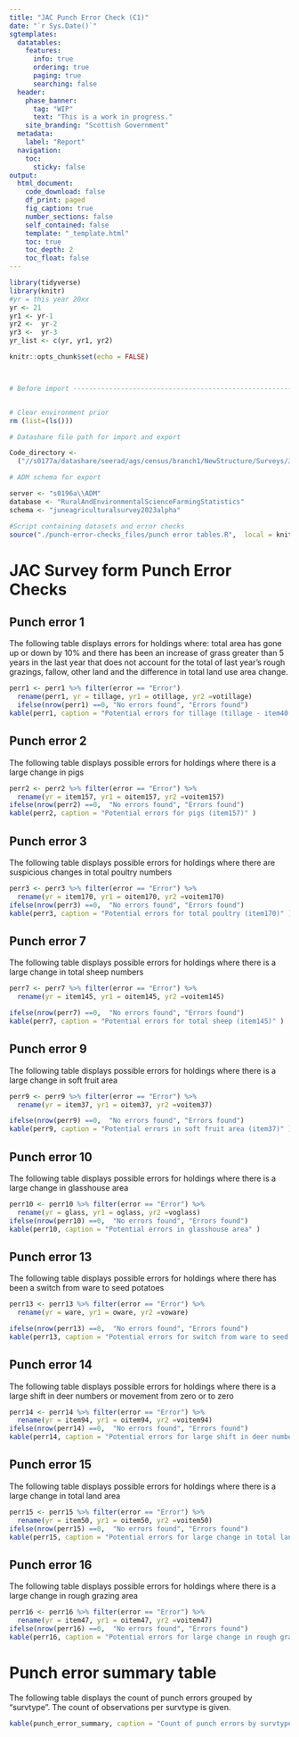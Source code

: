 ```yaml
---
title: "JAC Punch Error Check (C1)"
date: "`r Sys.Date()`"
sgtemplates:
  datatables:
    features:
      info: true
      ordering: true
      paging: true
      searching: false
  header:
    phase_banner:
      tag: "WIP"
      text: "This is a work in progress."
    site_branding: "Scottish Government"
  metadata:
    label: "Report"
  navigation:
    toc:
      sticky: false
output:
  html_document:
    code_download: false
    df_print: paged
    fig_caption: true
    number_sections: false
    self_contained: false
    template: "_template.html"
    toc: true
    toc_depth: 2
    toc_float: false
---
```

```r
library(tidyverse)
library(knitr)
#yr = this year 20xx
yr <- 21
yr1 <- yr-1 
yr2 <-  yr-2
yr3 <-  yr-3
yr_list <- c(yr, yr1, yr2)

knitr::opts_chunk$set(echo = FALSE)



# Before import -----------------------------------------------------------


# Clear environment prior
rm (list=(ls()))

# Datashare file path for import and export

Code_directory <-
  ("//s0177a/datashare/seerad/ags/census/branch1/NewStructure/Surveys/June/Codeconversion_2023")

# ADM schema for export

server <- "s0196a\\ADM"
database <- "RuralAndEnvironmentalScienceFarmingStatistics"
schema <- "juneagriculturalsurvey2023alpha"

#Script containing datasets and error checks
source("./punch-error-checks_files/punch error tables.R",  local = knitr::knit_global())

```

# JAC Survey form Punch Error Checks
## Punch error 1
The following table displays errors for holdings where:  total area has gone up or down by 10% and there has been an increase of grass greater than 5 years in the last year that does not account for the total of last year's rough grazings, fallow, other land and the difference in total land use area change.

```r

perr1 <- perr1 %>% filter(error == "Error")  
  rename(perr1, yr = tillage, yr1 = otillage, yr2 =votillage)
  ifelse(nrow(perr1) ==0, "No errors found", "Errors found")
kable(perr1, caption = "Potential errors for tillage (tillage - item40 + item2321)" )


```
## Punch error 2
The following table displays possible errors for holdings where there is a large change in pigs
```r
perr2 <- perr2 %>% filter(error == "Error") %>% 
  rename(yr = item157, yr1 = oitem157, yr2 =voitem157)
ifelse(nrow(perr2) ==0,  "No errors found", "Errors found")
kable(perr2, caption = "Potential errors for pigs (item157)" )
```
## Punch error 3
The following table displays possible errors for holdings where there are suspicious changes in total poultry numbers
```r
perr3 <- perr3 %>% filter(error == "Error") %>% 
  rename(yr = item170, yr1 = oitem170, yr2 =voitem170)
ifelse(nrow(perr3) ==0,  "No errors found", "Errors found")
kable(perr3, caption = "Potential errors for total poultry (item170)" )

```
<!-- ## Punch error 4 -->
<!-- The following table displays possible errors for holdings where there are suspicious changes in total cattle numbers -->
<!-- ```{r, punch error tables-perr4, results = 'markup'}  -->
<!-- perr4 <- perr4 %>% filter(error == "Error") %>%  -->
<!--   rename(yr = cts312, yr1 = octs312, yr2 =vocts312) -->
<!-- ifelse(nrow(perr4) ==0,  "No errors found", "Errors found") -->
<!-- kable(perr4, caption = "Potential errors for total cattle (cts312)" ) -->
<!-- ``` -->

<!-- ## Punch error 5 -->
<!-- The following table displays possible errors for holdings where dairy has been introduced to a beef holding -->
<!-- ```{r, punch error tables-perr5, results = 'markup'}  -->
<!-- perr5 <- perr5 %>% filter(error == "Error") %>%  -->
<!--   rename(yr = dairy, yr1 = odairy, yr2 =vodairy) -->
<!-- ifelse(nrow(perr5) ==0,  "No errors found", "Errors found") -->
<!-- kable(perr5, caption = "Potential errors introduction of dairy to beef holding" ) -->

<!-- ``` -->

<!-- ## Punch error 6 -->
<!-- The following table displays possible errors for holdings where beef has been introduced to a dairy holding -->
<!-- ```{r, punch error tables-perr6, results = 'markup'}  -->
<!-- perr6 <- perr6 %>% filter(error == "Error") %>%  -->
<!--   rename(yr = beef, yr1 = obeef, yr2 =vobeef) -->
<!-- ifelse(nrow(perr3) ==0,  "No errors found", "Errors found") -->
<!-- kable(perr6, caption = "Potential introduction of beef to dairy holding" ) -->

<!-- ``` -->
## Punch error 7
The following table displays possible errors for holdings where there is a large change in total sheep numbers
```r
perr7 <- perr7 %>% filter(error == "Error") %>% 
  rename(yr = item145, yr1 = oitem145, yr2 =voitem145)

ifelse(nrow(perr7) ==0,  "No errors found", "Errors found")
kable(perr7, caption = "Potential errors for total sheep (item145)" )

```
## Punch error 9
The following table displays possible errors for holdings where there is a large change in soft fruit area
```r
perr9 <- perr9 %>% filter(error == "Error") %>% 
  rename(yr = item37, yr1 = oitem37, yr2 =voitem37)

ifelse(nrow(perr9) ==0,  "No errors found", "Errors found")
kable(perr9, caption = "Potential errors in soft fruit area (item37)" )

```
## Punch error 10
The following table displays possible errors for holdings where there is a large change in glasshouse area
```r
perr10 <- perr10 %>% filter(error == "Error") %>% 
  rename(yr = glass, yr1 = oglass, yr2 =voglass)
ifelse(nrow(perr10) ==0,  "No errors found", "Errors found")
kable(perr10, caption = "Potential errors in glasshouse area" )

```

<!-- ##Punch error 11 -->
<!-- The following table displays possible errors for holdings where there has been an introduction of male cattle to holding with only female cattle (excluding bulls for service) -->
<!-- ```{r, punch error tables-perr11, results = 'markup'}  -->
<!-- perr11 <- perr11 %>% filter(error == "Error") %>%  -->
<!--   rename(yr = male, yr1 = omale, yr2 =vomale) -->
<!-- ifelse(nrow(perr10) ==0,  "No errors found", "Errors found") -->
<!-- kable(perr11, caption = "Potential ntroduction of male cattle to holding with only female cattle (excluding bulls for service)" ) -->

<!-- ``` -->
<!-- ##Punch error 12 -->
<!-- The following table displays possible errors for holdings where there has been an introduction of female cattle (not for breeding) to holding with only male cattle' -->
<!-- ```{r, punch error tables-perr12, results = 'markup'}  -->
<!-- perr12 <- perr12 %>% filter(error == "Error") %>%  -->
<!--   rename(yr = female, yr1 = ofemale, yr2 =vofemale) -->
<!-- ifelse(nrow(perr10) ==0,  "No errors found", "Errors found") -->
<!-- kable(perr12, caption = "Potential introduction of female cattle (not for breeding) to holding with only male cattle" ) -->

<!-- ``` -->
## Punch error 13
The following table displays possible errors for holdings where there has been a switch from ware to seed potatoes
```r
perr13 <- perr13 %>% filter(error == "Error") %>% 
  rename(yr = ware, yr1 = oware, yr2 =voware)

ifelse(nrow(perr13) ==0,  "No errors found", "Errors found")
kable(perr13, caption = "Potential errors for switch from ware to seed potatoes" )

```
## Punch error 14
The following table displays possible errors for holdings where there is a large shift in deer numbers or movement from zero or to zero
```r
perr14 <- perr14 %>% filter(error == "Error") %>% 
  rename(yr = item94, yr1 = oitem94, yr2 =voitem94)
ifelse(nrow(perr14) ==0,  "No errors found", "Errors found")
kable(perr14, caption = "Potential errors for large shift in deer numbers or movement from zero or to zero (item94)" )

```
## Punch error 15
The following table displays possible errors for holdings where there is a large change in total land area
```r
perr15 <- perr15 %>% filter(error == "Error") %>% 
  rename(yr = item50, yr1 = oitem50, yr2 =voitem50)
ifelse(nrow(perr15) ==0,  "No errors found", "Errors found")
kable(perr15, caption = "Potential errors for large change in total land area (item50)" )

```
## Punch error 16
The following table displays possible errors for holdings where there is a large change in rough grazing area
```r
perr16 <- perr16 %>% filter(error == "Error") %>% 
  rename(yr = item47, yr1 = oitem47, yr2 =voitem47)
ifelse(nrow(perr16) ==0,  "No errors found", "Errors found")
kable(perr16, caption = "Potential errors for large change in rough grazing area (item47)" )

```
<!-- ##Punch error 17 -->
<!-- The following table displays possible errors for holdings where there is a large change in migrant labour -->
<!-- ```{r, punch error tables-perr17, results = 'markup'}  -->
<!-- perr17 <- perr17 %>% filter(error == "Error") %>%  -->
<!--   rename(yr = item2511, yr1 = oitem2511, yr2 =voitem2511) -->
<!-- ifelse(nrow(perr17) ==0,  "No errors found", "Errors found") -->
<!-- kable(perr17, caption = "Potential errors for large change in migrant labour (item2511)" ) -->

<!-- ``` -->
# Punch error summary table 
The following table displays the count of punch errors grouped by "survtype". The count of observations per survtype is given.
```r

kable(punch_error_summary, caption = "Count of punch errors by survtype (observations of survtype given in Count column" )

```

